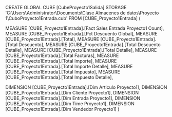 CREATE GLOBAL CUBE [CubeProyecto1Salida]
STORAGE 'C:\Users\Administrator\Documents\Clase Almacenes de datos\Proyecto 1\CuboProyecto1Entrada.cub'
FROM [CUBE_Proyecto1Entrada] (

MEASURE [CUBE_Proyecto1Entrada].[Fact Sales Entrada Proyecto1 Count],
MEASURE [CUBE_Proyecto1Entrada].[Pct Descuento Global],
MEASURE [CUBE_Proyecto1Entrada].[Total],
MEASURE [CUBE_Proyecto1Entrada].[Total Descuento],
MEASURE [CUBE_Proyecto1Entrada].[Total Descuento Detalle],
MEASURE [CUBE_Proyecto1Entrada].[Total Detalle],
MEASURE [CUBE_Proyecto1Entrada].[Total Facturas],
MEASURE [CUBE_Proyecto1Entrada].[Total Importe],
MEASURE [CUBE_Proyecto1Entrada].[Total Importe Detalle],
MEASURE [CUBE_Proyecto1Entrada].[Total Impuesto],
MEASURE [CUBE_Proyecto1Entrada].[Total Impuesto Detalle],

DIMENSION [CUBE_Proyecto1Entrada].[Dim Articulo Proyecto1],
DIMENSION [CUBE_Proyecto1Entrada].[Dim Cliente Proyecto1],
DIMENSION [CUBE_Proyecto1Entrada].[Dim Entrada Proyecto1],
DIMENSION [CUBE_Proyecto1Entrada].[Dim Time Proyecto1],
DIMENSION [CUBE_Proyecto1Entrada].[Dim Vendedor Proyecto1]
)